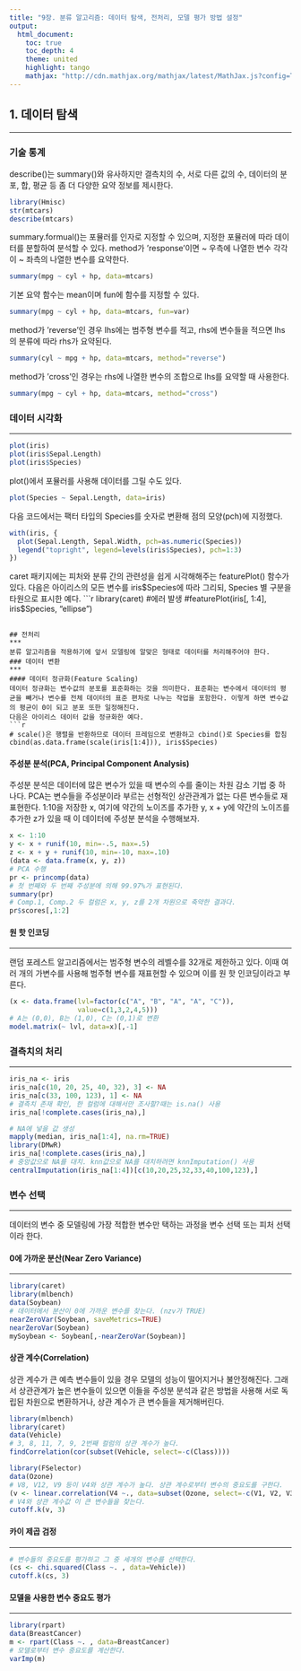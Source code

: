 ```yaml
---
title: "9장. 분류 알고리즘: 데이터 탐색, 전처리, 모델 평가 방법 설정"
output:
  html_document:
    toc: true
    toc_depth: 4
    theme: united
    highlight: tango  
    mathjax: "http://cdn.mathjax.org/mathjax/latest/MathJax.js?config=TeX-AMS-MML_HTMLorMML"
---
```


## 1. 데이터 탐색
***
### 기술 통계
describe()는 summary()와 유사하지만 결측치의 수, 서로 다른 값의 수, 데이터의 분포, 합, 평균 등 좀 더 다양한 요약 정보를 제시한다.
```r
library(Hmisc)
str(mtcars)
describe(mtcars)
```
summary.formual()는 포뮬러를 인자로 지정할 수 있으며, 지정한 포뮬러에 따라 데이터를 분할하여 분석할 수 있다. method가 'response'이면 ~ 우측에 나열한 변수 각각이 ~ 좌측의 나열한 변수를 요약한다. 
```r
summary(mpg ~ cyl + hp, data=mtcars)
```
기본 요약 함수는 mean이며 fun에 함수를 지정할 수 있다.
```r
summary(mpg ~ cyl + hp, data=mtcars, fun=var)
```
method가 'reverse'인 경우 lhs에는 범주형 변수를 적고, rhs에 변수들을 적으면 lhs의 분류에 따라 rhs가 요약된다.
```r
summary(cyl ~ mpg + hp, data=mtcars, method="reverse")
```
method가 'cross'인 경우는 rhs에 나열한 변수의 조합으로 lhs를 요약할 때 사용한다.
```r
summary(mpg ~ cyl + hp, data=mtcars, method="cross")
```

### 데이터 시각화
***
```r
plot(iris)
plot(iris$Sepal.Length)
plot(iris$Species)
```
plot()에서 포뮬러를 사용해 데이터를 그릴 수도 있다.
```r
plot(Species ~ Sepal.Length, data=iris)
```
다음 코드에서는 팩터 타입의 Species를 숫자로 변환해 점의 모양(pch)에 지정했다.
```r
with(iris, {
  plot(Sepal.Length, Sepal.Width, pch=as.numeric(Species))
  legend("topright", legend=levels(iris$Species), pch=1:3)
})
```
caret 패키지에는 피처와 분류 간의 관련성을 쉽게 시각해해주는 featurePlot() 함수가 있다. 다음은 아이리스의 모든 변수를 iris$Species에 따라 그리되, Species 별 구분을 타원으로 표시한 예다.
```r
library(caret)
#에러 발생
#featurePlot(iris[, 1:4], iris$Species, "ellipse")
```

## 전처리
***
분류 알고리즘을 적용하기에 앞서 모델링에 알맞은 형태로 데이터를 처리해주어야 한다.
### 데이터 변환
***
#### 데이터 정규화(Feature Scaling)
데이터 정규화는 변수값의 분포를 표준화하는 것을 의미한다. 표준화는 변수에서 데이터의 평균을 빼거나 변수를 전체 데이터의 표준 편차로 나누는 작업을 포함한다. 이렇게 하면 변수값의 평균이 0이 되고 분포 또한 일정해진다.
다음은 아이리스 데이터 값을 정규화한 예다. 
```r
# scale()은 행렬을 반환하므로 데이터 프레임으로 변환하고 cbind()로 Species를 합침
cbind(as.data.frame(scale(iris[1:4])), iris$Species)
```
#### 주성분 분석(PCA, Principal Component Analysis)
주성분 분석은 데이터에 많은 변수가 있을 때 변수의 수를 줄이는 차원 감소 기법 중 하나다. PCA는 변수들을 주성분이라 부르는 선형적인 상관관계가 없는 다른 변수들로 재표현한다.
1:10을 저장한 x, 여기에 약간의 노이즈를 추가한 y, x + y에 약간의 노이즈를 추가한 z가 있을 때 이 데이터에 주성분 분석을 수행해보자.
```r
x <- 1:10
y <- x + runif(10, min=-.5, max=.5)
z <- x + y + runif(10, min=-10, max=.10)
(data <- data.frame(x, y, z))
# PCA 수행
pr <- princomp(data)
# 첫 번째와 두 번째 주성분에 의해 99.97%가 표현된다.
summary(pr)
# Comp.1, Comp.2 두 컬럼은 x, y, z를 2개 차원으로 축약한 결과다.
pr$scores[,1:2]
```
#### 원 핫 인코딩
***
랜덤 포레스트 알고리즘에서는 범주형 변수의 레벨수를 32개로 제한하고 있다. 이때 여러 개의 가변수를 사용해 범주형 변수를 재표현할 수 있으며 이를 원 핫 인코딩이라고 부른다.
```r
(x <- data.frame(lvl=factor(c("A", "B", "A", "A", "C")),
                 value=c(1,3,2,4,5)))
# A는 (0,0), B는 (1,0), C는 (0,1)로 변환
model.matrix(~ lvl, data=x)[,-1]
```

### 결측치의 처리
***
```r
iris_na <- iris
iris_na[c(10, 20, 25, 40, 32), 3] <- NA
iris_na[c(33, 100, 123), 1] <- NA
# 결측치 존재 확인, 한 컬럼에 대해서만 조사할?때는 is.na() 사용
iris_na[!complete.cases(iris_na),]
```

```r
# NA에 넣을 값 생성
mapply(median, iris_na[1:4], na.rm=TRUE)
library(DMwR)
iris_na[!complete.cases(iris_na),]
# 중앙값으로 NA를 대치. knn값으로 NA를 대치하려면 knnImputation() 사용
centralImputation(iris_na[1:4])[c(10,20,25,32,33,40,100,123),]
```

### 변수 선택
***
데이터의 변수 중 모델링에 가장 적합한 변수만 택하는 과정을 변수 선택 또는 피처 선택이라 한다.

#### 0에 가까운 분산(Near Zero Variance)
***
```r
library(caret)
library(mlbench)
data(Soybean)
# 데이터에서 분산이 0에 가까운 변수를 찾는다. (nzv가 TRUE)
nearZeroVar(Soybean, saveMetrics=TRUE)
nearZeroVar(Soybean)
mySoybean <- Soybean[,-nearZeroVar(Soybean)]
```

#### 상관 계수(Correlation)
상관 계수가 큰 예측 변수들이 있을 경우 모델의 성능이 떨어지거나 불안정해진다. 그래서 상관관계가 높은 변수들이 있으면 이들을 주성분 분석과 같은 방법을 사용해 서로 독립된 차원으로 변환하거나, 상관 계수가 큰 변수들을 제거해버린다.
```r
library(mlbench)
library(caret)
data(Vehicle)
# 3, 8, 11, 7, 9, 2번째 컬럼의 상관 계수가 높다.
findCorrelation(cor(subset(Vehicle, select=-c(Class))))

library(FSelector)
data(Ozone)
# V8, V12, V9 등이 V4와 상관 계수가 높다. 상관 계수로부터 변수의 중요도를 구한다.
(v <- linear.correlation(V4 ~., data=subset(Ozone, select=-c(V1, V2, V3))))
# V4와 상관 계수값 이 큰 변수들을 찾는다.
cutoff.k(v, 3)

```

#### 카이 제곱 검정
***
```r
# 변수들의 중요도를 평가하고 그 중 세개의 변수를 선택한다.
(cs <- chi.squared(Class ~. , data=Vehicle))
cutoff.k(cs, 3)
```

#### 모델을 사용한 변수 중요도 평가
***
```r
library(rpart)
data(BreastCancer)
m <- rpart(Class ~. , data=BreastCancer)
# 모델로부터 변수 중요도를 계산한다.
varImp(m)
```
















